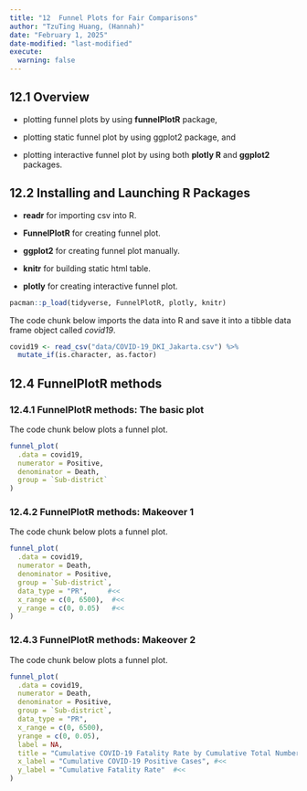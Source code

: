 ```yaml
---
title: "12  Funnel Plots for Fair Comparisons"
author: "TzuTing Huang, (Hannah)"
date: "February 1, 2025"
date-modified: "last-modified"
execute:
  warning: false
---
```


## **12.1 Overview**

-   plotting funnel plots by using **funnelPlotR** package,

-   plotting static funnel plot by using ggplot2 package, and

-   plotting interactive funnel plot by using both **plotly R** and **ggplot2** packages.

## **12.2 Installing and Launching R Packages**

-   **readr** for importing csv into R.

-   **FunnelPlotR** for creating funnel plot.

-   **ggplot2** for creating funnel plot manually.

-   **knitr** for building static html table.

-   **plotly** for creating interactive funnel plot.

```R
pacman::p_load(tidyverse, FunnelPlotR, plotly, knitr)
```

The code chunk below imports the data into R and save it into a tibble data frame object called *covid19*.

```R
covid19 <- read_csv("data/COVID-19_DKI_Jakarta.csv") %>%
  mutate_if(is.character, as.factor)
```

## **12.4 FunnelPlotR methods**

### **12.4.1 FunnelPlotR methods: The basic plot**

The code chunk below plots a funnel plot.

```R
funnel_plot(
  .data = covid19,
  numerator = Positive,
  denominator = Death,
  group = `Sub-district`
)
```

### **12.4.2 FunnelPlotR methods: Makeover 1**

The code chunk below plots a funnel plot.

```R
funnel_plot(
  .data = covid19,
  numerator = Death,
  denominator = Positive,
  group = `Sub-district`,
  data_type = "PR",     #<<
  x_range = c(0, 6500),  #<<
  y_range = c(0, 0.05)   #<<
)
```

### **12.4.3 FunnelPlotR methods: Makeover 2**

The code chunk below plots a funnel plot.

```R
funnel_plot(
  .data = covid19,
  numerator = Death,
  denominator = Positive,
  group = `Sub-district`,
  data_type = "PR",   
  x_range = c(0, 6500),  
  yrange = c(0, 0.05),
  label = NA,
  title = "Cumulative COVID-19 Fatality Rate by Cumulative Total Number of COVID-19 Positive Cases", #<<           
  x_label = "Cumulative COVID-19 Positive Cases", #<<
  y_label = "Cumulative Fatality Rate"  #<<
)
```
